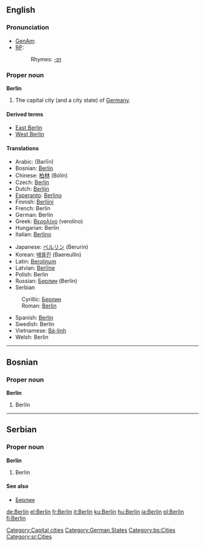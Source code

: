 {{wikipedia}}
==English==

===Pronunciation===
*[[w:General American|GenAm]]: {{IPA|[bɚˈlɪn]}}
*[[Received Pronunciation|RP]]: {{IPA|[bəˈlɪn]}}
*:Rhymes: [[Rhymes:English:-ɪn|-ɪn]]

===Proper noun===
'''Berlin'''
# The capital city (and a city state) of [[Germany]].

====Derived terms====
*[[East Berlin]]
*[[West Berlin]]

====Translations====
{{top}}
*Arabic: {{ARchar|[[برلين]]}} (Barlīn)
*Bosnian: [[Berlin#Bosnian|Berlin]] {{m}}
*Chinese: [[柏林]] (Bólín)
*Czech: [[Berlín]] {{m}}
*Dutch: [[Berlijn]] {{n}}
*[[Esperanto]]: [[Berlino]]
*Finnish: [[Berliini]]
*French: Berlin
*German: Berlin {{n}}
*Greek: [[Βερολίνο]] (verolíno) {{n}}
*Hungarian: Berlin
*Italian: [[Berlino]] {{f}}
{{mid}}
*Japanese: [[ベルリン]] (Berurin)
*Korean: [[배를린]] (Baereullin)
*Latin: [[Berolinum]] {{n}}
*Latvian: [[Berlīne]] {{f}}
*Polish: Berlin
*Russian: [[Берлин]] (Berlín) {{m}}
*Serbian
:Cyrillic: [[Берлин#Serbian|Берлин]] {{m}}
:Roman: [[Berlin#Serbian|Berlin]] {{m}}
*Spanish: [[Berlín]] {{m}}
*Swedish: Berlin
*Vietnamese: [[Bá-linh]]
*Welsh: Berlin {{f}}
{{bottom}}

[[Category:Capital cities]]
[[Category:German States]]


----

==Bosnian==

===Proper noun===
'''Berlin''' {{m}}
#Berlin

[[Category:bs:Cities]]


----
==Serbian==

===Proper noun===
'''Berlin''' {{m}}
#Berlin

====See also====
*[[Берлин#Serbian|Берлин]]

[[Category:sr:Cities]]

[[de:Berlin]]
[[el:Berlin]]
[[fr:Berlin]]
[[it:Berlin]]
[[ku:Berlin]]
[[hu:Berlin]]
[[ja:Berlin]]
[[pl:Berlin]]
[[fi:Berlin]]